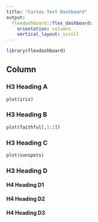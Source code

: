 ```yaml
---
title: "Curios Test Dashboard"
output: 
  flexdashboard::flex_dashboard:
    orientation: columns
    vertical_layout: scroll
---
```


```r
library(flexdashboard)
```

Column {data-width=350}
-----------------------------------------------------------------------

### H3 Heading A {#H3HeadingA}

```r
plot(iris)
```

### H3 Heading B {#H3HeadingB}

```r
plot(faithful[,1:2])
```

### H3 Heading C {#H3HeadingC}

```r
plot(sunspots)
```

### H3 Heading D

#### H4 Heading D1

#### H4 Heading D2

#### H4 Heading D3
